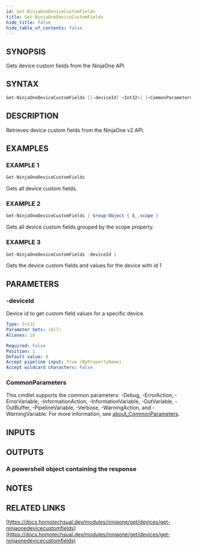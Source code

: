 ```yaml
---
id: Get-NinjaOneDeviceCustomFields
title: Get-NinjaOneDeviceCustomFields
hide_title: false
hide_table_of_contents: false
---
```


## SYNOPSIS

Gets device custom fields from the NinjaOne API.

## SYNTAX

```powershell
Get-NinjaOneDeviceCustomFields [[-deviceId] <Int32>] [<CommonParameters>]
```

## DESCRIPTION

Retrieves device custom fields from the NinjaOne v2 API.

## EXAMPLES

### EXAMPLE 1

```powershell
Get-NinjaOneDeviceCustomFields
```

Gets all device custom fields.

### EXAMPLE 2

```powershell
Get-NinjaOneDeviceCustomFields | Group-Object { $_.scope }
```

Gets all device custom fields grouped by the scope property.

### EXAMPLE 3

```powershell
Get-NinjaOneDeviceCustomFields -deviceId 1
```

Gets the device custom fields and values for the device with id 1

## PARAMETERS

### -deviceId

Device id to get custom field values for a specific device.

```yaml
Type: Int32
Parameter Sets: (All)
Aliases: id

Required: False
Position: 1
Default value: 0
Accept pipeline input: True (ByPropertyName)
Accept wildcard characters: False
```

### CommonParameters

This cmdlet supports the common parameters: -Debug, -ErrorAction, -ErrorVariable, -InformationAction, -InformationVariable, -OutVariable, -OutBuffer, -PipelineVariable, -Verbose, -WarningAction, and -WarningVariable. For more information, see [about_CommonParameters](http://go.microsoft.com/fwlink/?LinkID=113216).

## INPUTS

## OUTPUTS

### A powershell object containing the response

## NOTES

## RELATED LINKS

[https://docs.homotechsual.dev/modules/ninjaone/get/devices/get-ninjaonedevicecustomfields](https://docs.homotechsual.dev/modules/ninjaone/get/devices/get-ninjaonedevicecustomfields)
